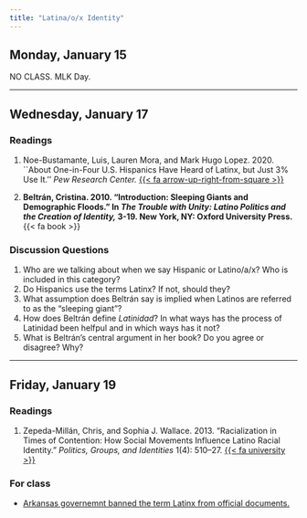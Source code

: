 ```yaml
---
title: "Latina/o/x Identity"
---
```


## Monday, January 15

NO CLASS. MLK Day.

---

## Wednesday, January 17

### Readings

1. Noe-Bustamante, Luis, Lauren Mora, and Mark Hugo Lopez. 2020. ``About One-in-Four U.S. Hispanics Have Heard of Latinx, but Just 3\% Use It.'' *Pew Research Center.* [{{< fa arrow-up-right-from-square >}}](https://www.pewresearch.org/hispanic/2020/08/11/about-one-in-four-u-s-hispanics-have-heard-of-latinx-but-just-3-use-it/)

2. **Beltrán, Cristina. 2010. "Introduction: Sleeping Giants and Demographic Floods." In *The Trouble with Unity: Latino Politics and the Creation of Identity,* 3-19. New York, NY: Oxford University Press.** {{< fa book >}}


### Discussion Questions

1. Who are we talking about when we say Hispanic or Latino/a/x? Who is included in this category?
2. Do Hispanics use the terms Latinx? If not, should they?
3. What assumption does Beltrán say is implied when Latinos are referred to as the "sleeping giant"?
4. How does Beltrán define *Latinidad*? In what ways has the process of Latinidad been helfpul and in which ways has it not?
5. What is Beltrán's central argument in her book? Do you agree or disagree? Why?




---

## Friday, January 19

### Readings 

1. Zepeda-Millán, Chris, and Sophia J. Wallace. 2013. "Racialization in Times of Contention: How Social Movements Influence Latino Racial Identity." *Politics, Groups, and Identities* 1(4): 510–27. [{{< fa university >}}](https://go.openathens.net/redirector/agnesscott.edu?url=https%3A%2F%2Fdoi.org%2F10.1080%2F21565503.2013.842492)



### For class

- [Arkansas governemnt banned the term Latinx from official documents.](https://nypost.com/2023/01/11/gov-sarah-huckabee-sanders-bans-latinx-from-arkansas-govt-docs/)



